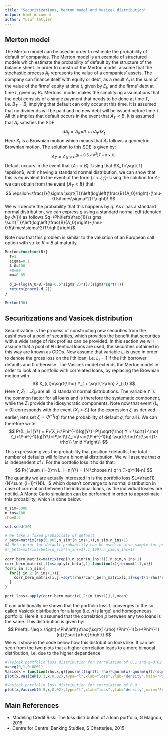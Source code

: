 ---
title: "Securitizations, Merton model and Vasicek distribution"
output: html_document
author: Yusuf Tatlier
---

## Merton model

The Merton model can be used in order to estimate the probability of default of companies. The Merton model is an example of structured models which estimate the probability of default by the structure of the balance sheet.
In order to construct the Merton model, assume that the stochastic process $A_t$ represents the value of a companies' assets. The company can finance itself with equity or debt, as a result $A_t$ is the sum of the value of the firms' equity at time $t$, given by $E_t$, and the firms' debt at time $t$, given by $B_t$. Mertons' model makes the simplifying assumptions that the debt consists of a single payment that needs to be done at time $T$, i.e. $B_T=B$, implying that default can only occur at this time. It is assumed that no dividends will be paid and no new debt will be issued before time $T$. All this implies that default occurs in the event that $A_T<B$. It is assumed that $A_t$ satisfies the SDE $$dA_t=A_t \mu dt+\sigma A_t dX_t$$ Here $X_t$ is a Brownian motion which means that $A_t$ follows a geometric Brownian motion. 
The solution to this SDE is given by:
$$  A_T=A_0 \times e^{(\mu-0.5\times\sigma^2)T+\sigma \times X_T}$$
Default occurs in the event that $\{A_T<B\}$. Using that $X_T=\sqrt{T} \epsilon$, with $\epsilon$ having a standard normal distribution, we can show that this is equivalent to the event of the form $\{\epsilon <\zeta_T\}$: Using the solution for $A_T$ we can obtain from the event $\{A_T<B\}$ that:
$$  \epsilon<\frac{1}{\sigma \sqrt{T}}\left(log\left(\frac{B}{A_0}\right)-(\mu-0.5\times\sigma^2)T\right)\
$$
We will denote the probability that this happens by $q$. As $\epsilon$ has a standard normal distribution, we can express $q$ using a standard normal cdf (denoted by $\Phi()$)) as follows $q=\Phi\left(\frac{1}{\sigma \sqrt{T}}\left(log\left(\frac{B}{A_0}\right)-(\mu-0.5\times\sigma^2)T\right)\right)$. 

Note now that this problem is similar to the valuation of an European call option with strike $K=B$ at maturity.

```{r}
Merton=function(B){
  T=1
  sigma=0.1
  A_0=100
  #B=90
  mu=0.05
  
  d_2=(log(A_0/B)+(mu-0.5*sigma^2)*T)/(sigma*sqrt(T))
  return(pnorm(-d_2))
}

Merton(90)

```

## Securitizations and Vasicek distribution

Securitization is the process of constructing new securities from the cashflows of a pool of securities, which provides the benefit that securities with a wide range of risk profiles can be provided. In this section we will assume that a pool of $N$ identical loans are used, the securities obtained in this way are known as CDOs.
Now assume that variable $L_i$ is used in order to denote the gross loss on the i'th loan, i.e. $L_i=1$ if the i'th borrower defaults and 0 otherwise. The Vasicek model extends the Merton model in order to look at a portfolio with correlated loans, by replacing the Brownian motion with 
$$ X_{i,t}=\sqrt{\rho} Y_t + \sqrt{1-\rho} Z_{i,t} $$ 
Here $Y,Z_1,...Z_N$ are all iid standard normal distributions. The variable $Y$ is the common factor for all loans and is therefore the systematic component, while the $Z_i$ provide the idiosyncratic components.
Note now that event $\{L_i=0\}$ corresponds with the event $\{X_i<\zeta_i\}$ for the expression  $\zeta_i$ as derived earlier, let's set $\zeta_i=\Phi^{-1}(q)$ for the probability of default $q$, for all $i$. We can therefore write:
$$ P\{L_i=1|Y\} = P\{X_i<\Phi^{-1}(q)|Y\}=P\{\sqrt{\rho} Y + \sqrt{1-\rho} Z_i<\Phi^{-1}(q)|Y\}=P\left\{Z_i<\frac{\Phi^{-1}(q)-\sqrt{\rho}Y}{\sqrt{1-\rho}} \mid Y\right\}  $$

This expression gives the probability that position $i$ defaults, the total number of defaults will follow a binomial distribution. We will assume that $q$ is independent of $i$. For the portfolio loss it holds that:
$$ P\{ \sum_{i=0}^n L_i =n|Y\} = {N \choose n} q^n (1-q)^{N-n}     $$
The quantity we are actually interested in is the portfolio loss $L=\frac{1}{N}\sum_{i=1}^{N}L_i$ which doesn't converge to a normal distribution in case of correlation between the individual loans, as the individual losses are not iid.
A Monte Carlo simulation can be performed in order to approximate this probability, which is done below.

```{r}
n_sim=5000
n_ins=100
rho=0.2

set.seed(50)

# We take a fixed probability of default
r_beta=matrix(rep(0.005,n_sim*(n_ins+1)),n_sim,n_ins+1)
#A Beta prior for default probability can be used to also sample for probability of default
#r_beta=matrix(rbeta(n_sim*(n_ins+1),1,199),n_sim,n_ins+1)

corr_bern_matrix=matrix(rep(0,n_sim*(n_ins+1)),n_sim,n_ins+1)
corr_bern_matrix[,1]=sapply(r_beta[,1],function(x){rbinom(1,1,x)})
for(i in 1:n_sim){
  for(j in 2:(n_ins+1)){
    corr_bern_matrix[i,j]=sqrt(rho)*corr_bern_matrix[i,1]+sqrt(1-rho)*rbinom(1,1,r_beta[i,j])
  }
}

port_loss<-apply(corr_bern_matrix[,2:(n_ins+1)],1,mean)
```

It can additionally be shown that the portfolio loss $L$  converges to the so called Vasicek distribution for a large (i.e. $n$ is large) and homogeneous portfolio. Here it is assumed that the correlation $\rho$ between any two loans is the same. This distribution is given by:
$$ P\left(L \leq x \right)=\Phi\left\{\frac{\sqrt{1-\rho} \Phi^{-1}(x)-\Phi^{-1}(q)}{\sqrt{\rho}}\right\} $$
We will show in the code below how this distribution looks like. It can be seen from the two plots that a higher correlation leads to a more bimodal distribution, i.e. due to the higher dependence 

```{r}
#Vasicek portfolio loss distribution for correlation of 0.1 and q=0.02
x=seq(0,1,0.0001)
Vasicek = function(rho,x,q){pnorm(((sqrt(1-rho)*qnorm(x)-qnorm(q))/(sqrt(rho))))}
plot(x,Vasicek(0.1,x,0.02),type="l",xlab="loss",ylab="density",main="Portfolio loss distribution for rho=0.1",xlim=c(0,0.4))

#Vasicek portfolio loss distribution for correlation of 0.9
plot(x,Vasicek(0.9,x,0.02),type="l",xlab="loss",ylab="density",main="Portfolio loss distribution for rho=0.9")
```

## Main References

* Modeling Credit Risk: The loss distribution of a loan portfolio, G Magnou, 2018
* Centre for Central Banking Studies, S Chatterjee, 2015
